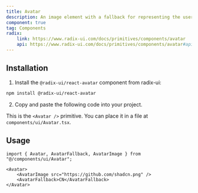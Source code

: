 ```yaml
---
title: Avatar
description: An image element with a fallback for representing the user.
component: true
tag: Components
radix:
    link: https://www.radix-ui.com/docs/primitives/components/avatar
    api: https://www.radix-ui.com/docs/primitives/components/avatar#api-reference
---
```


<ComponentExample src="src/components/examples/AvatarDemo.tsx">
    <AvatarDemo />
</ComponentExample>

## Installation

1. Install the `@radix-ui/react-avatar` component from radix-ui:

```bash
npm install @radix-ui/react-avatar
```

2. Copy and paste the following code into your project.

<ComponentSource src="src/components/ui/Avatar.tsx" />

<Alert variant="outline">

This is the `<Avatar />` primitive. You can place it in a file at `components/ui/Avatar.tsx`.

</Alert>

## Usage

```tsx
import { Avatar, AvatarFallback, AvatarImage } from "@/components/ui/Avatar";
```

```tsx
<Avatar>
    <AvatarImage src="https://github.com/shadcn.png" />
    <AvatarFallback>CN</AvatarFallback>
</Avatar>
```
